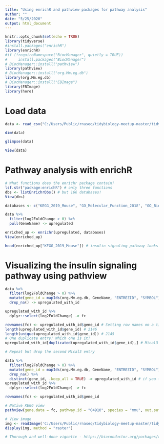 ```yaml
---
title: "Using enrichR and pathview packages for pathway analysis"
author: ""
date: "5/25/2020"
output: html_document
---
```


```r
knitr::opts_chunk$set(echo = TRUE)
library(tidyverse)
#install.packages("enrichR")
library(enrichR)
#if (!requireNamespace("BiocManager", quietly = TRUE))
#     install.packages("BiocManager")
# BiocManager::install("pathview")
library(pathview)
# BiocManager::install("org.Mm.eg.db")
library(org.Mm.eg.db)
# BiocManager::install("EBImage")
library(EBImage)
library(here)
```

# Load data
```r
data <- read_csv("C:/Users/Public/rnaseq/tidybiology-meetup-master/tidybiology-meetup-master/2020_05/data/data.csv") 

dim(data)

glimpse(data)

View(data)
```

# Pathway analysis with enrichR
```r
# What functions does the enrichr package contain?
lsf.str("package:enrichR") # only three functions
dbs <- listEnrichrDbs() # but 166 databases!
View(dbs)

databases <- c("KEGG_2019_Mouse", "GO_Molecular_Function_2018", "GO_Biological_Process_2018")

data %>% 
  filter(log2FoldChange > 0) %>% 
  pull(GeneName) -> upregulated

enriched_up <- enrichr(upregulated, databases)
View(enriched_up)

head(enriched_up["KEGG_2019_Mouse"]) # insulin signaling pathway looks interesting
```

# Visualizing the insulin signaling pathway using pathview
```r
data %>% 
  filter(log2FoldChange > 0) %>% 
  mutate(gene_id = mapIds(org.Mm.eg.db, GeneName, "ENTREZID", "SYMBOL")) %>% 
  drop_na() -> upregulated_with_id

upregulated_with_id %>% 
  dplyr::select(log2FoldChange) -> fc

rownames(fc) <- upregulated_with_id$gene_id # Setting row names on a tibble is deprecated.non-unique value when setting 'row.names': ‘194401’Error in `.rowNamesDF<-`(x, value = value) : duplicate 'row.names' are not allowed
length(upregulated_with_id$gene_id) # 2146
length(unique(upregulated_with_id$gene_id)) # 2145
# One duplicate entry! Which one is it?
upregulated_with_id[duplicated(upregulated_with_id$gene_id),] # Mical3 has two entries!

# Repeat but drop the second Mical3 entry

data %>% 
  filter(log2FoldChange > 0) %>% 
  mutate(gene_id = mapIds(org.Mm.eg.db, GeneName, "ENTREZID", "SYMBOL")) %>% 
  drop_na() %>% 
  distinct(gene_id, .keep_all = TRUE) -> upregulated_with_id # if you forget to set `.keep_all` to TRUE, you will end up with a dataframe with just one column i.e. `gene_id`
upregulated_with_id %>% 
  dplyr::select(log2FoldChange) -> fc

rownames(fc) <- upregulated_with_id$gene_id

# Native KEGG view
pathview(gene.data = fc, pathway.id = "04910", species = "mmu", out.suffix = "upregulated", kegg.native = T) 

# View image
img <- readImage('C:/Users/Public/rnaseq/tidybiology-meetup-master/tidybiology-meetup-master/2020_05/results/mmu04910.upregulated.png')
display(img, method = "raster")

# Thorough and well-done vignette - https://bioconductor.org/packages/release/bioc/vignettes/pathview/inst/doc/pathview.pdf
```



